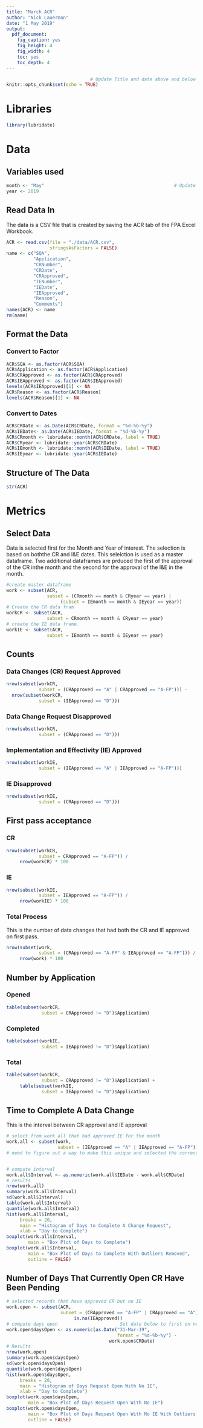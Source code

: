 ```yaml
---
title: "March ACR"
author: "Nick Lauerman"
date: "1 May 2019"
output: 
  pdf_document: 
    fig_caption: yes
    fig_height: 4
    fig_width: 4
    toc: yes
    toc_depth: 4
---
```


```r
                               # Update Title and date above and below line 26
knitr::opts_chunk$set(echo = TRUE)
```
# Libraries
```r
library(lubridate)
```

# Data
## Variables used
```r
month <- "May"                                                # Update Line 208
year <- 2019

```

## Read Data In
The data is a CSV file that is created by saving the ACR tab of the FPA Excel
Workbook.
```r
ACR <- read.csv(file = "./data/ACR.csv",
                stringsAsFactors = FALSE)
name <- c("SQA",
          "Application",
          "CRNumber",
          "CRDate",
          "CRApproved",
          "IENumber",
          "IEDate",
          "IEApproved",
          "Reason",
          "Comments")
names(ACR) <- name
rm(name)
```

## Format the Data
### Convert to Factor
```r
ACR$SQA <- as.factor(ACR$SQA)
ACR$Application <- as.factor(ACR$Application)
ACR$CRApproved <- as.factor(ACR$CRApproved)
ACR$IEApproved <- as.factor(ACR$IEApproved)
levels(ACR$IEApproved)[1] <- NA
ACR$Reason <- as.factor(ACR$Reason)
levels(ACR$Reason)[1] <- NA
```

### Convert to Dates
```r
ACR$CRDate <- as.Date(ACR$CRDate, format = "%d-%b-%y")
ACR$IEDate<- as.Date(ACR$IEDate, format = "%d-%b-%y")
ACR$CRmonth <- lubridate::month(ACR$CRDate, label = TRUE)
ACR$CRyear <- lubridate::year(ACR$CRDate)
ACR$IEmonth <- lubridate::month(ACR$IEDate, label = TRUE)
ACR$IEyear <- lubridate::year(ACR$IEDate)          
```

## Structure of The Data
```r
str(ACR)
```

# Metrics
## Select Data
Data is selected first for the Month and Year of interest. The selection is based
on boththe CR and I&E dates. This selelction is used as a master dataframe. Two 
additional dataframes are prduced the first of the approval of the CR inthe month
and the second for the approval of the I&E in the month.
```r
#create master dataframe
work <- subset(ACR,
               subset = (CRmonth == month & CRyear == year) |
                    (subset = IEmonth == month & IEyear == year))
# Create the CR data fram
workCR <- subset(ACR,
               subset = CRmonth == month & CRyear == year)
# create the IE data frame.
workIE <- subset(ACR,
               subset = IEmonth == month & IEyear == year)
```

## Counts
### Data Changes (CR) Request Approved
```r
nrow(subset(workCR,
            subset = (CRApproved == "A" | CRApproved == "A-FP"))) -
  nrow(subset(workCR,
            subset = (IEApproved == "D")))
```

### Data Change Request Disapproved
```r
nrow(subset(workCR,
            subset = (CRApproved == "D")))
```

### Implementation and Effectivity (IE) Approved
```r
nrow(subset(workIE,
            subset = (IEApproved == "A" | IEApproved == "A-FP")))
```

### IE Disapproved
```r
nrow(subset(workIE,
            subset = (CRApproved == "D")))
```

## First pass acceptance
### CR
```r
nrow(subset(workCR,
            subset = CRApproved == "A-FP")) / 
     nrow(workCR) * 100
```

### IE
```r
nrow(subset(workIE,
            subset = IEApproved == "A-FP")) / 
     nrow(workIE) * 100
```

### Total Process
This is the number of data changes that had both the CR and IE approved on first
pass.
```r
nrow(subset(work,
            subset = (CRApproved == "A-FP" & IEApproved == "A-FP"))) /
     nrow(work) * 100
```

## Number by Application
### Opened
```r
table(subset(workCR, 
             subset = CRApproved != "D")$Application)

```

### Completed
```r
table(subset(workIE, 
             subset = IEApproved != "D")$Application)


```

### Total
```r
table(subset(workCR, 
             subset = CRApproved != "D")$Application) +
     table(subset(workIE, 
             subset = IEApproved != "D")$Application)

```

## Time to Complete A Data Change
This is the interval between CR approval and IE approval
```r
# select from work all that had approved IE for the month
work.all <- subset(work,
                   subset = (IEApproved == "A" | IEApproved == "A-FP"))
# need to figure out a way to make this unique and selected the correct record


# compute interval
work.all$Interval <- as.numeric(work.all$IEDate - work.all$CRDate)
# results
nrow(work.all)
summary(work.all$Interval)
sd(work.all$Interval)
table(work.all$Interval)
quantile(work.all$Interval)
hist(work.all$Interval,
     breaks = 20,
     main = "Histogram of Days to Complete A Change Request",
     xlab = "Day to Complete")
boxplot(work.all$Interval,
        main = "Box Plot of Days to Complete")
boxplot(work.all$Interval,
        main = "Box Plot of Days to Complete With Outliers Removed",
        outline = FALSE)
```

## Number of Days That Currently Open CR Have Been Pending
```r
# selected records that have approved CR but no IE
work.open <- subset(ACR,
                    subset = (CRApproved == "A-FP" | CRApproved == "A") & 
                         is.na(IEApproved))
# compute days open                       Set date below to first on next month
work.open$daysOpen <- as.numeric(as.Date("31-Mar-19", 
                                         format = "%d-%b-%y") - 
                                      work.open$CRDate)
# Results
nrow(work.open)
summary(work.open$daysOpen)
sd(work.open$daysOpen)
quantile(work.open$daysOpen)
hist(work.open$daysOpen,
     breaks = 20,
     main = "Histogram of Days Request Open With No IE",
     xlab = "Day to Complete")
boxplot(work.open$daysOpen,
        main = "Box Plot of Days Request Open With No IE")
boxplot(work.open$daysOpen,
        main = "Box Plot of Days Request Open With No IE With Outliers Removed",
        outline = FALSE)
```